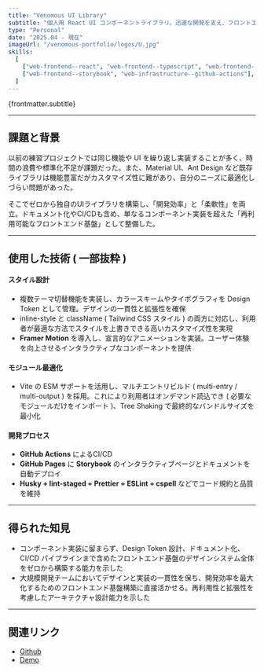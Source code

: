 ```yaml
---
title: "Venomous UI Library"
subtitle: "個人用 React UI コンポーネントライブラリ。迅速な開発を支え、フロントエンド基盤として柔軟に再利用可能。"
type: "Personal"
date: "2025.04 - 現在"
imageUrl: "/venomous-portfolio/logos/U.jpg"
skills:
  [
    ["web-frontend--react", "web-frontend--typescript", "web-frontend--vite"],
    ["web-frontend--storybook", "web-infrastructure--github-actions"],
  ]
---
```



<p>{frontmatter.subtitle}</p>

---

## 課題と背景

以前の練習プロジェクトでは同じ機能や UI を繰り返し実装することが多く、時間の浪費や標準化不足が課題だった。また、Material UI、Ant Design など既存ライブラリは機能豊富だがカスタマイズ性に難があり、自分のニーズに最適化しづらい問題があった。

そこでゼロから独自のUIライブラリを構築し、「開発効率」と「柔軟性」を両立。ドキュメント化やCI/CDも含め、単なるコンポーネント実装を超えた「再利用可能なフロントエンド基盤」として整備した。

---

## 使用した技術 ( 一部抜粋 )

<WorkContentLayoutSkills
  size={50}
  skills={frontmatter.skills.flat()}
  class="flex w-full justify-start"
/>

#### スタイル設計

- 複数テーマ切替機能を実装し、カラースキームやタイポグラフィを Design Token として管理。デザインの一貫性と拡張性を確保
- inline-style と className ( Tailwind CSS スタイル ) の両方に対応し、利用者が最適な方法でスタイルを上書きできる高いカスタマイズ性を実現
- **Framer Motion** を導入し、宣言的なアニメーションを実装。ユーザー体験を向上させるインタラクティブなコンポーネントを提供

#### モジュール最適化

- Vite の ESM サポートを活用し、マルチエントリビルド ( multi-entry / multi-output ) を採用。これにより利用者はオンデマンド読込でき ( 必要なモジュールだけをインポート )、Tree Shaking で最終的なバンドルサイズを最小化

#### 開発プロセス

- **GitHub Actions** によるCI/CD
- **GitHub Pages** に **Storybook** のインタラクティブページとドキュメントを自動デプロイ
- **Husky + lint-staged + Prettier + ESLint + cspell** などでコード規約と品質を維持

---

## 得られた知見

- コンポーネント実装に留まらず、Design Token 設計、ドキュメント化、CI/CD パイプラインまで含めたフロントエンド基盤のデザインシステム全体をゼロから構築する能力を示した
- 大規模開発チームにおいてデザインと実装の一貫性を保ち、開発効率を最大化するためのフロントエンド基盤構築に直接活かせる。再利用性と拡張性を考慮したアーキテクチャ設計能力を示した

---

## 関連リンク

- [Github](https://github.com/BlaxBerry333/venomous-ui-react)
- [Demo](https://blaxberry333.github.io/venomous-ui-react/?path=/docs/overview--docs)
